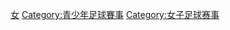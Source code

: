 [[Category:全球性國家隊足球賽事|女]]
[[Category:青少年足球賽事‎|Category:青少年足球賽事‎]]
[[Category:女子足球赛事|Category:女子足球赛事]]